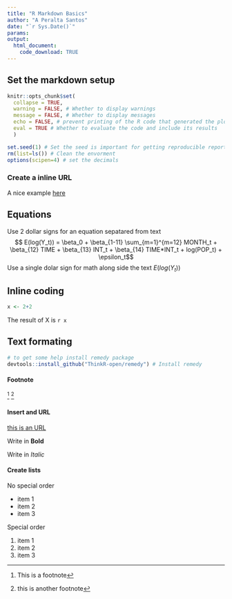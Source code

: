 ```yaml
---
title: "R Markdown Basics"
author: "A Peralta Santos"
date: "`r Sys.Date()`"
params:
output:
  html_document:
    code_download: TRUE
---
```


## Set the markdown setup 
```r
knitr::opts_chunk$set(
  collapse = TRUE,
  warning = FALSE, # Whether to display warnings
  message = FALSE, # Whether to display messages
  echo = FALSE, # prevent printing of the R code that generated the plot
  eval = TRUE # Whether to evaluate the code and include its results
  )

set.seed(1) # Set the seed is important for getting reproducible reports 
rm(list=ls()) # Clean the envorment
options(scipen=4) # set the decimals 
```


### Create a inline URL
A nice example [here](https://www.statpower.net/Content/310/R%20Stuff/SampleMarkdown.html) 

## Equations 
Use 2 dollar signs for an equation sepatared from text
$$ E(log(Y_t)) = \beta_0 + \beta_{1-11} \sum_{m=1}^{m=12} MONTH_t + \beta_{12} TIME + \beta_{13} INT_t + \beta_{14} TIME*INT_t + log(POP_t) + \epsilon_t$$
Use a single dolar sign for math along side the text $E(log(Y_t))$ 


## Inline coding 

```r
x <- 2+2
```


The result of X is `r x`

## Text formating 

```r
# to get some help install remedy package 
devtools::install_github("ThinkR-open/remedy") # Install remedy 
```


#### Footnote

^[This is a footnote]
^[this is another footnote]

#### Insert and URL
[this is an URL](https://www.washington.edu/research/research-centers/start-center/)

Write in **Bold**

Write in *Italic*


#### Create lists 

No special order

+  item 1
+  item 2
+  item 3 


Special order

1. item 1
2. item 2
3. item 3
 



